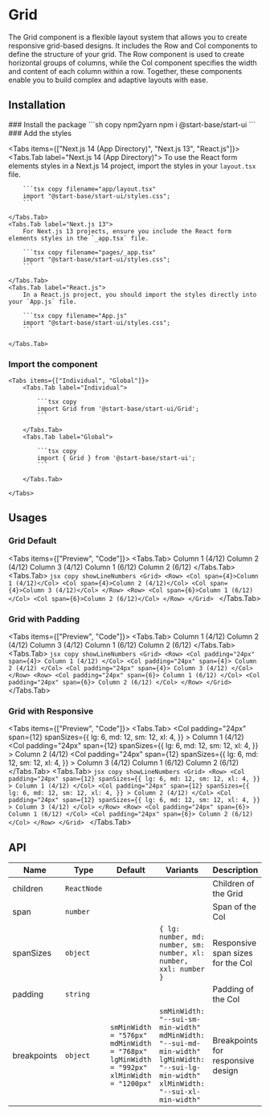 
# Grid

The Grid component is a flexible layout system that allows you to create responsive grid-based designs. It includes the Row and Col components to define the structure of your grid. The Row component is used to create horizontal groups of columns, while the Col component specifies the width and content of each column within a row. Together, these components enable you to build complex and adaptive layouts with ease.

## Installation

<Steps>
### Install the package
```sh copy npm2yarn
npm i @start-base/start-ui
```
### Add the styles

<Tabs items={["Next.js 14 (App Directory)", "Next.js 13", "React.js"]}>
    <Tabs.Tab label="Next.js 14 (App Directory)">
        To use the React form elements styles in a Next.js 14 project, import the styles in your `layout.tsx` file.

        ```tsx copy filename="app/layout.tsx"
        import "@start-base/start-ui/styles.css";
        ```

    </Tabs.Tab>
    <Tabs.Tab label="Next.js 13">
        For Next.js 13 projects, ensure you include the React form elements styles in the `_app.tsx` file.

        ```tsx copy filename="pages/_app.tsx"
        import "@start-base/start-ui/styles.css";
        ```

    </Tabs.Tab>
    <Tabs.Tab label="React.js">
        In a React.js project, you should import the styles directly into your `App.js` file.

        ```tsx copy filename="App.js"
        import "@start-base/start-ui/styles.css";
        ```

    </Tabs.Tab>

</Tabs>

### Import the component

    <Tabs items={["Individual", "Global"]}>
        <Tabs.Tab label="Individual">

            ```tsx copy
            import Grid from '@start-base/start-ui/Grid';
            ```

        </Tabs.Tab>
        <Tabs.Tab label="Global">

            ```tsx copy
            import { Grid } from '@start-base/start-ui';
            ```

        </Tabs.Tab>

    </Tabs>

</Steps>

## Usages

### Grid Default

<Tabs items={["Preview", "Code"]}>
  <Tabs.Tab>
    <Preview>
      <Grid>
        <Row>
          <Col span={4}>Column 1 (4/12)</Col>
          <Col span={4}>Column 2 (4/12)</Col>
          <Col span={4}>Column 3 (4/12)</Col>
        </Row>
        <Row>
          <Col span={6}>Column 1 (6/12)</Col>
          <Col span={6}>Column 2 (6/12)</Col>
        </Row>
      </Grid>
    </Preview>
  </Tabs.Tab>
  <Tabs.Tab>
    ```jsx copy showLineNumbers
    <Grid>
      <Row>
        <Col span={4}>Column 1 (4/12)</Col>
        <Col span={4}>Column 2 (4/12)</Col>
        <Col span={4}>Column 3 (4/12)</Col>
      </Row>
      <Row>
        <Col span={6}>Column 1 (6/12)</Col>
        <Col span={6}>Column 2 (6/12)</Col>
      </Row>
    </Grid>
    ```
  </Tabs.Tab>
</Tabs>

### Grid with Padding

<Tabs items={["Preview", "Code"]}>
  <Tabs.Tab>
    <Preview>
      <Grid>
        <Row>
          <Col padding="24px" span={4}>
            Column 1 (4/12)
          </Col>
          <Col padding="24px" span={4}>
            Column 2 (4/12)
          </Col>
          <Col padding="24px" span={4}>
            Column 3 (4/12)
          </Col>
        </Row>
        <Row>
          <Col padding="24px" span={6}>
            Column 1 (6/12)
          </Col>
          <Col padding="24px" span={6}>
            Column 2 (6/12)
          </Col>
        </Row>
      </Grid>
    </Preview>
  </Tabs.Tab>
  <Tabs.Tab>
    ```jsx copy showLineNumbers
    <Grid>
      <Row>
        <Col padding="24px" span={4}>
          Column 1 (4/12)
        </Col>
        <Col padding="24px" span={4}>
          Column 2 (4/12)
        </Col>
        <Col padding="24px" span={4}>
          Column 3 (4/12)
        </Col>
      </Row>
      <Row>
        <Col padding="24px" span={6}>
          Column 1 (6/12)
        </Col>
        <Col padding="24px" span={6}>
          Column 2 (6/12)
        </Col>
      </Row>
    </Grid>
    ```
  </Tabs.Tab>
</Tabs>

### Grid with Responsive

<Tabs items={["Preview", "Code"]}>
  <Tabs.Tab>
    <Preview>
      <Grid>
        <Row>
          <Col
            padding="24px"
            span={12}
            spanSizes={{
              lg: 6,
              md: 12,
              sm: 12,
              xl: 4,
            }}
          >
            Column 1 (4/12)
          </Col>
          <Col
            padding="24px"
            span={12}
            spanSizes={{
              lg: 6,
              md: 12,
              sm: 12,
              xl: 4,
            }}
          >
            Column 2 (4/12)
          </Col>
          <Col
            padding="24px"
            span={12}
            spanSizes={{
              lg: 6,
              md: 12,
              sm: 12,
              xl: 4,
            }}
          >
            Column 3 (4/12)
          </Col>
        </Row>
        <Row>
          <Col padding="24px" span={6}>
            Column 1 (6/12)
          </Col>
          <Col padding="24px" span={6}>
            Column 2 (6/12)
          </Col>
        </Row>
      </Grid>
    </Preview>
  </Tabs.Tab>
  <Tabs.Tab>
    ```jsx copy showLineNumbers
    <Grid>
      <Row>
        <Col
          padding="24px"
          span={12}
          spanSizes={{
            lg: 6,
            md: 12,
            sm: 12,
            xl: 4,
          }}
        >
          Column 1 (4/12)
        </Col>
        <Col
          padding="24px"
          span={12}
          spanSizes={{
            lg: 6,
            md: 12,
            sm: 12,
            xl: 4,
          }}
        >
          Column 2 (4/12)
        </Col>
        <Col
          padding="24px"
          span={12}
          spanSizes={{
            lg: 6,
            md: 12,
            sm: 12,
            xl: 4,
          }}
        >
          Column 3 (4/12)
        </Col>
      </Row>
      <Row>
        <Col padding="24px" span={6}>
          Column 1 (6/12)
        </Col>
        <Col padding="24px" span={6}>
          Column 2 (6/12)
        </Col>
      </Row>
    </Grid>
    ```
  </Tabs.Tab>
</Tabs>

## API

| Name        | Type        | Default                                                                                      | Variants                                                                                                                                    | Description                       |
| ----------- | ----------- | -------------------------------------------------------------------------------------------- | ------------------------------------------------------------------------------------------------------------------------------------------- | --------------------------------- |
| children    | `ReactNode` |                                                                                              |                                                                                                                                             | Children of the Grid              |
| span        | `number`    |                                                                                              |                                                                                                                                             | Span of the Col                   |
| spanSizes   | `object`    |                                                                                              | `{ lg: number, md: number, sm: number, xl: number, xxl: number }`                                                                           | Responsive span sizes for the Col |
| padding     | `string`    |                                                                                              |                                                                                                                                             | Padding of the Col                |
| breakpoints | `object`    | `smMinWidth = "576px"` `mdMinWidth = "768px"` `lgMinWidth = "992px"` `xlMinWidth = "1200px"` | `smMinWidth: "--sui-sm-min-width"` `mdMinWidth: "--sui-md-min-width"` `lgMinWidth: "--sui-lg-min-width"` `xlMinWidth: "--sui-xl-min-width"` | Breakpoints for responsive design |
